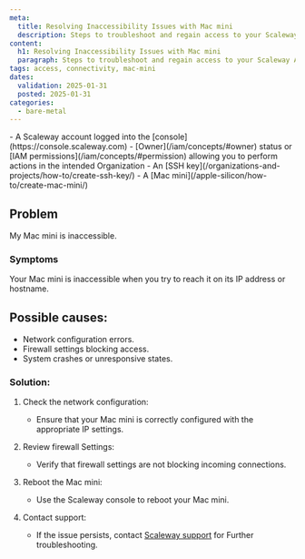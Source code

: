 ```yaml
---
meta:
  title: Resolving Inaccessibility Issues with Mac mini
  description: Steps to troubleshoot and regain access to your Scaleway Apple Silicon Mac mini.
content:
  h1: Resolving Inaccessibility Issues with Mac mini
  paragraph: Steps to troubleshoot and regain access to your Scaleway Apple Silicon Mac mini.
tags: access, connectivity, mac-mini
dates:
  validation: 2025-01-31
  posted: 2025-01-31
categories:
  - bare-metal
---
```


<Macro id="requirements" />
- A Scaleway account logged into the [console](https://console.scaleway.com)
- [Owner](/iam/concepts/#owner) status or [IAM permissions](/iam/concepts/#permission) allowing you to perform actions in the intended Organization
- An [SSH key](/organizations-and-projects/how-to/create-ssh-key/)
- A [Mac mini](/apple-silicon/how-to/create-mac-mini/)

## Problem
My Mac mini is inaccessible.

### Symptoms
Your Mac mini is inaccessible when you try to reach it on its IP address or hostname.

## Possible causes:
- Network configuration errors.
- Firewall settings blocking access.
- System crashes or unresponsive states.

### Solution:
1. Check the network configuration:
   - Ensure that your Mac mini is correctly configured with the appropriate IP settings.

2. Review firewall Settings:
   - Verify that firewall settings are not blocking incoming connections.

3. Reboot the Mac mini:
   - Use the Scaleway console to reboot your Mac mini.

4. Contact support:
   - If the issue persists, contact [Scaleway support](https://console.scaleway.com/support) for Further troubleshooting.
